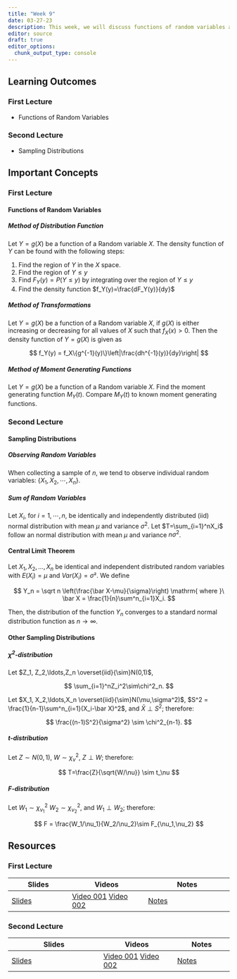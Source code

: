 ```yaml
---
title: "Week 9"
date: 03-27-23
description: This week, we will discuss functions of random variables and sampling distributions.
editor: source
draft: true
editor_options: 
  chunk_output_type: console
---
```


## Learning Outcomes

### First Lecture

-   Functions of Random Variables

### Second Lecture

-   Sampling Distributions

## Important Concepts

### First Lecture

#### Functions of Random Variables

##### Method of Distribution Function

Let $Y=g(X)$ be a function of a Random variable $X$. The density function of $Y$ can be found with the following steps:

1.  Find the region of $Y$ in the $X$ space.
2.  Find the region of $Y\leq y$
3.  Find $F_Y(y)=P(Y\le y)$ by integrating over the region of $Y\le y$
4.  Find the density function $f_Y(y)=\frac{dF_Y(y)}{dy}$

##### Method of Transformations

Let $Y=g(X)$ be a function of a Random variable $X$, if $g(X)$ is either increasing or decreasing for all values of $X$ such that $f_X(x)>0$. Then the density function of $Y=g(X)$ is given as

$$
f_Y(y) = f_X\{g^{-1}(y)\}\left|\frac{dh^{-1}(y)}{dy}\right|
$$

##### Method of Moment Generating Functions

Let $Y=g(X)$ be a function of a Random variable $X$. Find the moment generating function $M_Y(t)$. Compare $M_Y(t)$ to known moment generating functions.

### Second Lecture

#### Sampling Distributions

##### Observing Random Variables

When collecting a sample of $n$, we tend to observe individual random variables: $\{X_1, X_2, \cdots,X_n\}$.

##### Sum of Random Variables

Let $X_i$, for $i=1, \cdots, n$, be identically and independently distributed (iid) normal distribution with mean $\mu$ and variance $\sigma^2$. Let $T=\sum_{i=1}^nX_i$ follow an normal distribution with mean $\mu$ and variance $n\sigma^2$.

#### Central Limit Theorem

Let $X_1, X_2, \ldots, X_n$ be identical and independent distributed random variables with $E(X_i)=\mu$ and $Var(X_i) = \sigma²$. We define

$$
Y_n = \sqrt n \left(\frac{\bar X-\mu}{\sigma}\right) \mathrm{ where }\ \bar X = \frac{1}{n}\sum^n_{i=1}X_i.
$$

Then, the distribution of the function $Y_n$ converges to a standard normal distribution function as $n\rightarrow \infty$.

#### Other Sampling Distributions

##### $\chi^2$-distribution

Let $Z_1, Z_2,\ldots,Z_n \overset{iid}{\sim}N(0,1)$,

$$
\sum_{i=1}^nZ_i^2\sim\chi^2_n.
$$

Let $X_1, X_2,\ldots,X_n \overset{iid}{\sim}N(\mu,\sigma^2)$, $S^2 = \frac{1}{n-1}\sum^n_{i=1}(X_i-\bar X)^2$, and $\bar X \perp S^2$; therefore:

$$
\frac{(n-1)S^2}{\sigma^2} \sim \chi^2_{n-1}.
$$

##### t-distribution

Let $Z\sim N(0,1)$, $W\sim \chi^2_\nu$, $Z\perp W$; therefore:

$$
T=\frac{Z}{\sqrt{W/\nu}} \sim t_\nu
$$

##### F-distribution

Let $W_1\sim\chi^2_{\nu_1}$ $W_2\sim\chi^2_{\nu_2}$, and $W_1\perp W_2$; therefore:

$$
F = \frac{W_1/\nu_1}{W_2/\nu_2}\sim F_{\nu_1,\nu_2}
$$

## Resources

### First Lecture

| Slides | Videos | Notes |
|--------------------|-------------------------|----------------------------|
| [Slides](https://m352.inqs.info/files/lecture_15.html) | [Video 001](https://youtu.be/ZHZa_Pju0vE) [Video 002](https://youtu.be/uikiB4WzjTE) | [Notes](https://m352.inqs.info/files/m002_15.pdf) |

### Second Lecture

| Slides | Videos | Notes |
|------------------------------|------------------------|------------------|
| [Slides](https://m352.inqs.info/files/lecture_16.html) | [Video 001](https://youtu.be/TqE8h4Skwp8) [Video 002](https://youtu.be/LbsRlp_thD8) | [Notes](https://m352.inqs.info/files/m002_16.pdf) |